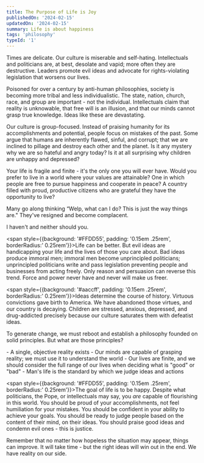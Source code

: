 ```yaml
---
title: The Purpose of Life is Joy
publishedOn: '2024-02-15'
updatedOn: '2024-02-15'
summary: Life is about happiness
tags: 'philosophy'
typeId: '1'
---
```


Times are delicate. Our culture is miserable and self-hating. Intellectuals and politicians are, at best, desolate and vapid; more often they are destructive.
Leaders promote evil ideas and advocate for rights-violating legislation that worsens our lives.

Poisoned for over a century by anti-human philosophies, society is becoming more tribal and less individualistic.
The state, nation, church, race, and group are important - not the individual.
Intellectuals claim that reality is unknowable, that free will is an illusion, and that our minds cannot grasp true knowledge. Ideas like these are devastating.

Our culture is group-focused. Instead of praising humanity for its accomplishments and potential, people focus on mistakes of the past.
Some argue that humans are inherently flawed, sinful, and corrupt; that we are inclined to pillage and destroy each other and the planet.
Is it any mystery why we are so hateful and angry today? Is it at all surprising why children are unhappy and depressed?

Your life is fragile and finite - it's the only one you will ever have. Would you prefer to live in a world where your values are attainable?
One in which people are free to pursue happiness and cooperate in peace? A country filled with proud, productive citizens who are grateful they have the opportunity to live?

Many go along thinking “Welp, what can I do? This is just the way things are." They've resigned and become complacent.

I haven't and neither should you.

<span style={{background: '#FFDD55', padding: '0.15em .25rem', borderRadius:' 0.25rem'}}>Life can be better.</span> But evil ideas are handicapping your life and the lives of those you care about.
Bad ideas produce immoral men; immoral men become unprincipled politicians; unprincipled politicians write and pass legislation preventing people and businesses from acting freely. Only reason and persuasion can reverse this trend. Force and power never have and never will make us freer.

<span style={{background: '#aaccff', padding: '0.15em .25rem', borderRadius:' 0.25rem'}}>Ideas determine the course of history.</span> Virtuous convictions gave birth to America. We have abandoned those virtues, and our country is decaying.
Children are stressed, anxious, depressed, and drug-addicted precisely because our culture saturates them with defeatist ideas.

To generate change, we must reboot and establish a philosophy founded on solid principles. But what are those principles?

<CalloutWithLabel title="Fundamentals">
- A single, objective reality exists
- Our minds are capable of grasping reality; we must use it to understand the world
- Our lives are finite, and we should consider the full range of our lives when deciding what is "good" or "bad"
- Man's life is the standard by which we judge ideas and actions
</CalloutWithLabel>
      
<span style={{background: '#FFDD55', padding: '0.15em .25rem', borderRadius:' 0.25rem'}}>The goal of life is to be happy.</span> Despite what politicians, the Pope, or intellectuals may say, you *are* capable of flourishing in this world.
You should be proud of your accomplishments, not feel humiliation for your mistakes. You should be confident in your ability to achieve your goals.
You should be ready to judge people based on the content of their mind, on their ideas. You should praise good ideas and condemn evil ones - this is justice.

Remember that no matter how hopeless the situation may appear, things can improve. It will take time - but the right ideas will win out in the end. We have reality on our side.
      